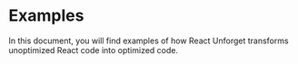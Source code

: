 
# Examples

In this document, you will find examples of how React Unforget transforms unoptimized React code into optimized code.

<Cards>
  <Card title="Simple JSX" href="/examples/simple-jsx" />
  <Card title="Simple Counter App" href="/examples/simple-counter" />
  <Card title="Counter with mutated dependency" href="/examples/counter-with-mutated-dependency" />
  <Card title="Components with props" href="/examples/component-with-props" />
  <Card title="Component with early return" href="/examples/component-with-early-return" />
  <Card title="Using hooks and data fetching" href="/examples/with-data-fetching" />
</Cards>
